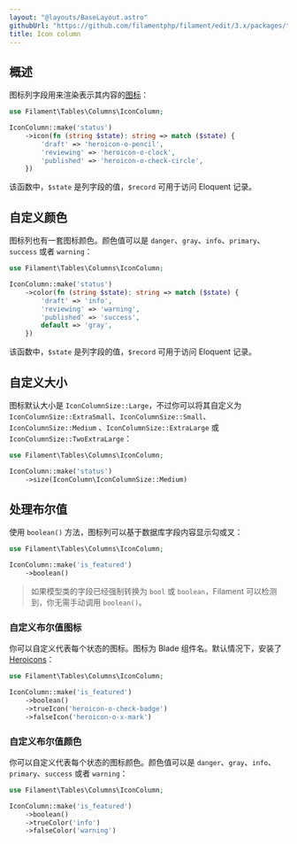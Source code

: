 ```yaml
---
layout: "@layouts/BaseLayout.astro"
githubUrl: "https://github.com/filamentphp/filament/edit/3.x/packages/tables/docs/03-columns/03-icon.md"
title: Icon column
---
```


## 概述

图标列字段用来渲染表示其内容的[图标](https://blade-ui-kit.com/blade-icons?set=1#search)：

```php
use Filament\Tables\Columns\IconColumn;

IconColumn::make('status')
    ->icon(fn (string $state): string => match ($state) {
        'draft' => 'heroicon-o-pencil',
        'reviewing' => 'heroicon-o-clock',
        'published' => 'heroicon-o-check-circle',
    })
```

该函数中，`$state` 是列字段的值，`$record` 可用于访问 Eloquent 记录。

<AutoScreenshot name="tables/columns/icon/simple" alt="Icon column" version="3.x" />

## 自定义颜色

图标列也有一套图标颜色。颜色值可以是 `danger`、`gray`、`info`、`primary`、`success` 或者 `warning`：

```php
use Filament\Tables\Columns\IconColumn;

IconColumn::make('status')
    ->color(fn (string $state): string => match ($state) {
        'draft' => 'info',
        'reviewing' => 'warning',
        'published' => 'success',
        default => 'gray',
    })
```

该函数中，`$state` 是列字段的值，`$record` 可用于访问 Eloquent 记录。

<AutoScreenshot name="tables/columns/icon/color" alt="Icon column with color" version="3.x" />

## 自定义大小

图标默认大小是 `IconColumnSize::Large`，不过你可以将其自定义为 `IconColumnSize::ExtraSmall`、`IconColumnSize::Small`、`IconColumnSize::Medium` 、`IconColumnSize::ExtraLarge` 或 `IconColumnSize::TwoExtraLarge`：

```php
use Filament\Tables\Columns\IconColumn;

IconColumn::make('status')
    ->size(IconColumn\IconColumnSize::Medium)
```

<AutoScreenshot name="tables/columns/icon/medium" alt="Medium-sized icon column" version="3.x" />

## 处理布尔值

使用 `boolean()` 方法，图标列可以基于数据库字段内容显示勾或叉：

```php
use Filament\Tables\Columns\IconColumn;

IconColumn::make('is_featured')
    ->boolean()
```

> 如果模型类的字段已经强制转换为 `bool` 或 `boolean`，Filament 可以检测到，你无需手动调用 `boolean()`。

<AutoScreenshot name="tables/columns/icon/boolean" alt="Icon column to display a boolean" version="3.x" />

### 自定义布尔值图标

你可以自定义代表每个状态的图标。图标为 Blade 组件名。默认情况下，安装了 [Heroicons](https://heroicons.com)：

```php
use Filament\Tables\Columns\IconColumn;

IconColumn::make('is_featured')
    ->boolean()
    ->trueIcon('heroicon-o-check-badge')
    ->falseIcon('heroicon-o-x-mark')
```

<AutoScreenshot name="tables/columns/icon/boolean-icon" alt="Icon column to display a boolean with custom icons" version="3.x" />

### 自定义布尔值颜色

你可以自定义代表每个状态的图标颜色。颜色值可以是 `danger`、`gray`、`info`、`primary`、`success` 或者 `warning`：

```php
use Filament\Tables\Columns\IconColumn;

IconColumn::make('is_featured')
    ->boolean()
    ->trueColor('info')
    ->falseColor('warning')
```

<AutoScreenshot name="tables/columns/icon/boolean-color" alt="Icon column to display a boolean with custom colors" version="3.x" />

